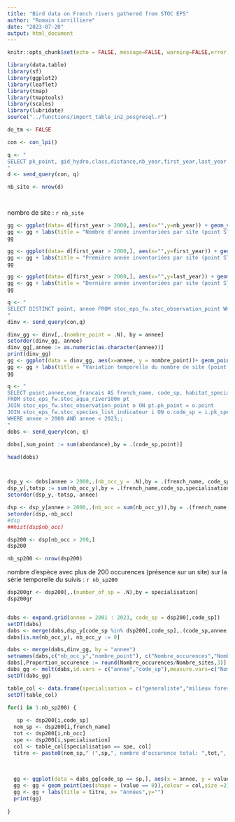 ```yaml
---
title: "Bird data on French rivers gathered from STOC EPS"
author: "Romain Lorrilliere"
date: "2023-07-20"
output: html_document
---
```


```r
knitr::opts_chunk$set(echo = FALSE, message=FALSE, warning=FALSE,error = FALSE)
```

```r
library(data.table)
library(sf)
library(ggplot2)
library(leaflet)
library(tmap)
library(tmaptools)
library(scales)
library(lubridate)
source("../functions/import_table_in2_posgresql.r")
```

```r
do_tm <- FALSE
```


```r
con <- con_lpi()

```




```r


q <- "
SELECT pk_point, gid_hydro,class,distance,nb_year,first_year,last_year FROM stoc_eps_fw.stoc_aqua_river100m;
"
d <- send_query(con, q)

nb_site <- nrow(d)




```
nombre de site : `r nb_site`



```r


gg <- ggplot(data= d[first_year > 2000,], aes(x="",y=nb_year)) + geom_violin(draw_quantiles = c(0.25,0.5,0.75)) +  geom_jitter(height = 0, width = 0.1)
gg <- gg + labs(title = "Nombre d'année inventoriées par site (point STOC)", x= "", y = "nombre d'années")
gg
```

```r
gg <- ggplot(data= d[first_year > 2000,], aes(x="",y=first_year)) + geom_violin(draw_quantiles = c(0.25,0.5,0.75)) +  geom_jitter(height = 0, width = 0.1)
gg <- gg + labs(title = "Première année inventoriées par site (point STOC)", x= "", y = "Première année")
gg

```

```r
gg <- ggplot(data= d[first_year > 2000,], aes(x="",y=last_year)) + geom_violin(draw_quantiles = c(0.25,0.5,0.75)) +  geom_jitter(height = 0, width = 0.1)
gg <- gg + labs(title = "Dernière année inventoriées par site (point STOC)", x= "", y = "Dernière année")
gg


```
```r

q <- "
SELECT DISTINCT point, annee FROM stoc_eps_fw.stoc_observation_point WHERE annee > 2000;
"
dinv <- send_query(con,q)

```
```r

dinv_gg <- dinv[,.(nombre_point = .N), by = annee]
setorder(dinv_gg, annee)
dinv_gg[,annee := as.numeric(as.character(annee))]
print(dinv_gg)
gg <- ggplot(data = dinv_gg, aes(x=annee, y = nombre_point))+ geom_point() + geom_line()
gg <- gg + labs(title = "Variation temporelle du nombre de site (point STOC_EPS) suivis", x= "Année", y="Nombre de sites")
gg

```

```r
q <- "
SELECT point,annee,nom_francais AS french_name, code_sp, habitat_specialisation_f AS specialisation, abondance_brut, abondance_filtre_tuckey as abondance
FROM stoc_eps_fw.stoc_aqua_river100m pt
JOIN stoc_eps_fw.stoc_observation_point o ON pt.pk_point = o.point
JOIN stoc_eps_fw.stoc_species_list_indicateur i ON o.code_sp = i.pk_species 
WHERE annee > 2000 AND annee < 2023;;
"
dobs <- send_query(con, q)

dobs[,sum_point := sum(abondance),by = .(code_sp,point)]

head(dobs)



dsp_y <- dobs[annee > 2000,.(nb_occ_y = .N),by = .(french_name, code_sp,specialisation,annee)]
dsp_y[,totsp := sum(nb_occ_y),by = .(french_name,code_sp,specialisation)]
setorder(dsp_y,-totsp,-annee)

dsp <- dsp_y[annee > 2000,.(nb_occ = sum(nb_occ_y)),by = .(french_name,code_sp,specialisation)]
setorder(dsp,-nb_occ)
#dsp
##hist(dsp$nb_occ)

```

```r

dsp200 <- dsp[nb_occ > 200,]
dsp200

nb_sp200 <- nrow(dsp200)


```
nombre d'espèce avec plus de 200 occurences (présence sur un site) sur la série temporelle du suivis : 
`r nb_sp200`

```r

dsp200gr <- dsp200[,.(number_of_sp = .N),by = specialisation]
dsp200gr



```


```r

dabs <- expand.grid(annee = 2001 : 2023, code_sp = dsp200[,code_sp])
setDT(dabs)
dabs <- merge(dabs,dsp_y[code_sp %in% dsp200[,code_sp],.(code_sp,annee,nb_occ_y) ], all = TRUE, by = c("code_sp", "annee") )
dabs[is.na(nb_occ_y), nb_occ_y := 0]

dabs <- merge(dabs,dinv_gg, by = "annee")
setnames(dabs,c("nb_occ_y","nombre_point"), c("Nombre_occurences","Nombre_sites"))
dabs[,Proportion_occurence := round(Nombre_occurences/Nombre_sites,3)]
dabs_gg <- melt(dabs,id.vars = c("annee","code_sp"),measure.vars=c("Nombre_occurences","Proportion_occurence"))
setDT(dabs_gg)
```

```r
table_col <- data.frame(specialisation = c("generaliste","milieux forestiers","milieux bâtis","","Aquatique","milieux agricoles" ), col = c("#762a83","#2ca25f","#de2d26","#878787","#2c7fb8","#fee08b" ))
setDT(table_col)

for(i in 1:nb_sp200) {
 
   sp <- dsp200[i,code_sp]
  nom_sp <- dsp200[i,french_name]
  tot <- dsp200[i,nb_occ]
  spe <- dsp200[i,specialisation]
  col <- table_col[specialisation == spe, col]
  titre <- paste0(nom_sp," (",sp,", nombre d'occurence total: ",tot,", ",spe,")")
  
  
  
  gg <- ggplot(data = dabs_gg[code_sp == sp,], aes(x = annee, y = value)) + facet_grid(variable~.,scales = "free_y")
  gg <- gg + geom_point(aes(shape = (value == 0)),colour = col,size =2) + geom_line(colour = col,size = 1.2)
  gg <- gg + labs(title = titre, x= "Années",y="")
  print(gg)
  
}


```